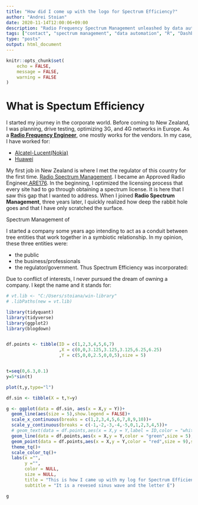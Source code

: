 ```yaml
---
title: "How did I come up with the logo for Spectrum Efficiency?"
author: "Andrei Stoian"
date: 2020-11-14T12:00:06+09:00
description: "Radio Frequency Spectrum Management unleashed by data automation."
tags: ["contact", "spectrum management", "data automation", "R", "Dashboard"]
type: "posts"
output: html_document
---
```


```r
knitr::opts_chunk$set(
	echo = FALSE,
	message = FALSE,
	warning = FALSE
)


```


# What is Spectum Efficiency

I started my journey in the corporate world. Before coming to New Zealand, I was planning, drive testing, optimizing 3G, and 4G networks in Europe. As a [__Radio Frequency Engineer__](https://en.wikipedia.org/wiki/Radio-frequency_engineering), one mostly works for the vendors. In my case, I have worked for:

- [Alcatel-Lucent(Nokia)](https://en.wikipedia.org/wiki/Alcatel-Lucent)
- [Huawei](https://en.wikipedia.org/wiki/Huawei)

My first job in New Zealand is where I met the regulator of this country for the first time. [Radio Spectrum Management](https://www.rsm.govt.nz/). I became an Approved Radio Engineer,[ARE176](https://www.rsm.govt.nz/engineers-and-examiners/list-of-engineers-and-examiners/?keyword=Andrei%20Mircea&public_availability=no_available_public). In the beginning, I optimized the licensing process that every site had to go through obtaining a spectrum license. It is here that I saw this gap that I wanted to address. When I joined __Radio Spectrum Management__, three years later, I quickly realized how deep the rabbit hole goes and that I have only scratched the surface.

Spectrum Management of 

I started a company some years ago intending to act as a conduit between tree entities that work together in a symbiotic relationship.
In my opinion, these three entities were: 

* the public
* the business/professionals
* the regulator/government.
Thus Spectrum Efficiency was incorporated:

<!-- ![](C:R/spectrumefficiency/static/uploads/spectrum_efficiency_limited_certificate_of_incorporation.JPG) -->

Due to conflict of interests, I never pursued the dream of owning a company. I kept the name and it stands for:


```r
# vt.lib <- "C:/Users/stoiana/win-library"
# .libPaths(new = vt.lib)

library(tidyquant)
library(tidyverse)
library(ggplot2)
library(blogdown)


df.points <- tibble(ID = c(1,2,3,4,5,6,7)
                    ,X = c(0,0,3.125,3.125,3.125,6.25,6.25)
                    ,Y = c(5,0,0,2.5,0,0,5),size = 5)


t=seq(0,6.3,0.1)
y=5*sin(t)

plot(t,y,type="l")

df.sin <- tibble(X = t,Y=y)

g <- ggplot(data = df.sin, aes(x = X,y = Y))+
  geom_line(aes(size = 5),show.legend = FALSE)+
  scale_x_continuous(breaks = c(1,2,3,4,5,6,7,8,9,10))+
  scale_y_continuous(breaks = c(-1,-2,-3,-4,-5,0,1,2,3,4,5))+
  # geom_text(data = df.points,aes(x = X,y = Y,label = ID,color = "white"),show.legend = FALSE)+
  geom_line(data = df.points,aes(x = X,y = Y,color = "green",size = 5),show.legend = FALSE)+
  geom_point(data = df.points,aes(x = X,y = Y,color = "red",size = 9),show.legend = FALSE)+
  theme_tq()+
  scale_color_tq()+
  labs(x ="",
       y ="",
       color = NULL,
       size = NULL,
       title = "This is how I came up with my log for Spectrum Efficiency",
       subtitle = "It is a revesed sinus wave and the letter E")

g
  



```


